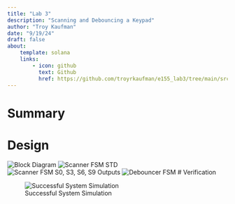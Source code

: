 ```yaml
---
title: "Lab 3"
description: "Scanning and Debouncing a Keypad"
author: "Troy Kaufman"
date: "9/19/24"
draft: false
about: 
    template: solana
    links: 
        - icon: github
          text: Github
          href: https://github.com/troyrkaufman/e155_lab3/tree/main/src
---
```


# Summary

# Design

![Block Diagram](images/lab3_block_diagram.jpg)
![Scanner FSM STD](images/lab3_std.jpg)
![Scanner FSM S0, S3, S6, S9 Outputs](images/lab3_std_outputs.jpg)
![Debouncer FSM](images/debouncer_fsm.jpg)
# Verification

![Successful System Simulation](images/system_simulation_3_stimuli.PNG)